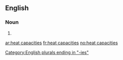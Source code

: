 ==English==

===Noun===
{{head|en|noun plural form}}

# {{plural of|heat capacity|lang=en}}

[[Category:English plurals ending in "-ies"]]

[[ar:heat capacities]]
[[fr:heat capacities]]
[[no:heat capacities]]